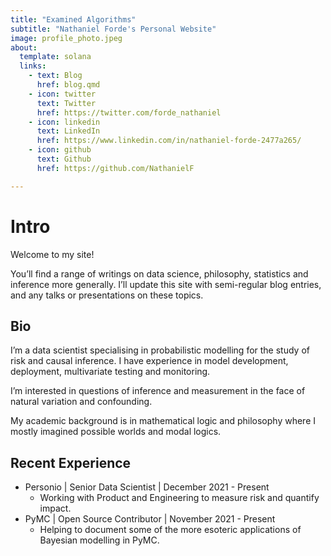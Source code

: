 ```yaml
---
title: "Examined Algorithms"
subtitle: "Nathaniel Forde's Personal Website"
image: profile_photo.jpeg
about:
  template: solana
  links:
    - text: Blog
      href: blog.qmd 
    - icon: twitter
      text: Twitter
      href: https://twitter.com/forde_nathaniel
    - icon: linkedin
      text: LinkedIn
      href: https://www.linkedin.com/in/nathaniel-forde-2477a265/
    - icon: github
      text: Github
      href: https://github.com/NathanielF

---
```


# Intro

Welcome to my site! 

You'll find a range of writings on data science, philosophy, statistics and inference more generally. I'll update this site with semi-regular blog entries, and any talks or presentations on these topics. 

## Bio

I'm a data scientist specialising in probabilistic modelling for the study of risk and causal inference. I have experience in model development, deployment, multivariate testing and monitoring. 

I'm interested in questions of inference and measurement in the face of natural variation and confounding. 

My academic background is in mathematical logic and philosophy where I mostly imagined possible worlds and modal logics. 

## Recent Experience

- Personio | Senior Data Scientist | December 2021 - Present 
  - Working with Product and Engineering to measure risk and quantify impact. 

- PyMC | Open Source Contributor | November 2021 - Present
  - Helping to document some of the more esoteric applications of Bayesian modelling in PyMC.


